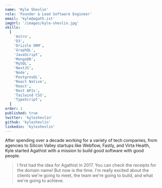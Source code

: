 ```yaml
---
name: 'Kyle Shevlin'
role: 'Founder & Lead Software Engineer'
email: 'kyle@agath.ist'
imgUrl: '/images/kyle-shevlin.jpg'
skills:
  [
    'Astro',
    'D3',
    'Drizzle ORM',
    'GraphQL',
    'JavaScript',
    'MongoDB',
    'MySQL',
    'NextJS',
    'Node',
    'PostgresQL',
    'React Native',
    'React',
    'Rest APIs',
    'Tailwind CSS',
    'TypeScript',
  ]
order: 1
published: true
twitter: 'kyleshevlin'
github: 'kyleshevlin'
linkedin: 'kyleshevlin'
---
```


After spending over a decade working for a variety of tech companies, from agencies to Silicon Valley startups like Webflow, Fastly, and Virta Health, Kyle started Agathist with a mission to build good software with good people.

> I first had the idea for Agathist in 2017. You can check the receipts for the domain name! But now is the time. I'm really excited about the clients we're going to meet, the team we're going to build, and what we're going to achieve.
